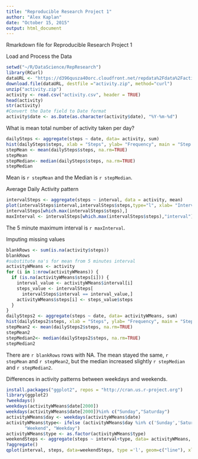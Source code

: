 ```yaml
---
title: "Reproducible Research Project 1"
author: "Alex Kaplan"
date: "October 15, 2015"
output: html_document
---
```


Rmarkdown file for Reproducible Research Project 1

Load and Process the Data

```r
setwd("~/R/DataScience/RepResearch")
library(RCurl)
dataURL <- "https://d396qusza40orc.cloudfront.net/repdata%2Fdata%2Factivity.zip"
download.file(dataURL, destfile ="activity.zip", method="curl")
unzip("activity.zip")
activity <- read.csv("activity.csv", header = TRUE)
head(activity)
str(activity)
#Convert the Date field to Date format
activity$date <- as.Date(as.character(activity$date), "%Y-%m-%d")
```

What is mean total number of activity taken per day?

```r
dailySteps <- aggregate(steps ~ date, data= activity, sum)
hist(dailySteps$steps, xlab = "Steps", ylab= "Frequency", main = "Step Histogram", breaks = 10)
stepMean <- mean(dailySteps$steps, na.rm=TRUE)
stepMean
stepMedian<- median(dailySteps$steps, na.rm=TRUE)
stepMedian
```

Mean is `r stepMean` and the Median is `r stepMedian`.

Average Daily Activity pattern
```r
intervalSteps <- aggregate(steps ~ interval, data = activity, mean)
plot(intervalSteps$interval,intervalSteps$steps,type="l", xlab= "Interval", ylab = "Average Steps", main= "Average Daily Steps by Interval")
intervalSteps[which.max(intervalSteps$steps),]
maxInterval <- intervalSteps[which.max(intervalSteps$steps),"interval"]
```
The 5 minute maximum interval is `r maxInterval`.

Imputing missing values
```r
blankRows <- sum(is.na(activity$steps))
blankRows
#substitute na's for mean from 5 minutes interval
activityWMeans <- activity
for (i in 1:nrow(activityWMeans)) {
  if (is.na(activityWMeans$steps[i])) {
    interval_value <- activityWMeans$interval[i]
    steps_value <- intervalSteps[
      intervalSteps$interval == interval_value,]
    activityWMeans$steps[i] <- steps_value$steps
  }
}
dailySteps2 <- aggregate(steps ~ date, data= activityWMeans, sum)
hist(dailySteps2$steps, xlab = "Steps", ylab= "Frequency", main = "Step Histogram Replaced NAs", breaks = 10)
stepMean2 <- mean(dailySteps2$steps, na.rm=TRUE)
stepMean2
stepMedian2<- median(dailySteps2$steps, na.rm=TRUE)
stepMedian2
```
There are `r blankRows` rows with NA.
The mean stayed the same, `r stepMean` and `r stepMean2`, but the median increased slightly `r stepMedian` and `r stepMedian2`.

Differences in activity patterns between weekdays and weekends.
```r
install.packages("ggplot2", repos = "http://cran.us.r-project.org")
library(ggplot2)
?weekdays()
weekdays(activityWMeans$date[2000])
weekdays(activityWMeans$date[2000])%in% c("Sunday","Saturday")
activityWMeans$day <- weekdays(activityWMeans$date)
activityWMeans$type<- ifelse (activityWMeans$day %in% c('Sunday','Saturday'), 
       "Weekend", "Weekday")
activityWMeans$type <- as.factor(activityWMeans$type)
weekendSteps <- aggregate(steps ~ interval+type, data= activityWMeans, mean)
?aggregate()
qplot(interval, steps, data=weekendSteps, type ='l', geom=c("line"), xlab= "Interval", ylab= "Number of Steps")+facet_wrap(~type, ncol=1)
```

